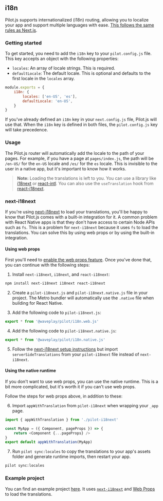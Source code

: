 ## i18n

Pilot.js supports internationalized (i18n) routing, allowing you to localize your app and support multiple languages with ease. [This follows the same rules as Next.js](https://nextjs.org/docs/advanced-features/i18n-routing#limits-for-the-i18n-config).

### Getting started

To get started, you need to add the `i18n` key to your `pilot.config.js` file. This key accepts an object with the following properties:

- `locales`: An array of locale strings. This is required.
- `defaultLocale`: The default locale. This is optional and defaults to the first locale in the `locales` array.

```js
module.exports = {
	i18n: {
		locales: ['en-US', 'es'],
		defaultLocale: 'en-US',
	}
}
```

If you've already defined an `i18n` key in your `next.config.js` file, Pilot.js will use that. When the `i18n` key is defined in both files, the `pilot.config.js` key will take precedence.

### Usage

The Pilot.js router will automatically add the locale to the path of your pages. For example, if you have a page at `pages/index.js`, the path will be `/en-US/` for the `en-US` locale and `/es/` for the `es` locale. This is invisible to the user in a native app, but it's important to know how it works.

> **Note:** Loading the translations is left to you. You can use a library like [i18next](https://www.i18next.com/) or [react-intl](https://formatjs.io/docs/react-intl/). You can also use the `useTranslation` hook from [react-i18next](https://react.i18next.com/).

### next-i18next

If you're using [next-i18next](https://github.com/i18next/next-i18next) to load your translations, you'll be happy to know that Pilot.js comes with a built-in integration for it. A common problem with React Native apps is that they don't have access to certain Node APIs such as `fs`. This is a problem for `next-i18next` because it uses `fs` to load the translations. You can solve this by using web props or by using the built-in integration.

#### Using web props

First you'll need to [enable the web props feature](/docs/web-props). Once you've done that, you can continue with the following steps:

1. Install `next-i18next`, `i18next`, and `react-i18next`:

```bash
npm install next-i18next i18next react-i18next
```

2. Create a `pilot-i18next.js` and `pilot-i18next.native.js` file in your project. The Metro bundler will automatically use the `.native` file when building for React Native.

3. Add the following code to `pilot-i18next.js`:

```js
export * from '@waveplay/pilot/i18n.web.js'
```

4. Add the following code to `pilot-i18next.native.js`:

```js
export * from '@waveplay/pilot/i18n.native.js'
```

5. Follow the [next-i18next setup instructions](https://github.com/i18next/next-i18next) but import `serverSideTranslations` from your `pilot-i18next` file instead of `next-i18next`.

#### Using the native runtime

If you don't want to use web props, you can use the native runtime. This is a bit more complicated, but it's worth it if you can't use web props.

Follow the steps for web props above, in addition to these:

6. Import `appWithTranslation` from `pilot-i18next` when wrapping your `_app` page.

```js
import { appWithTranslation } from './pilot-i18next'

const MyApp = ({ Component, pageProps }) => {
	return <Component {...pageProps} />
}
export default appWithTranslation(MyApp)
```

7. Run `pilot sync:locales` to copy the translations to your app's assets folder and generate runtime imports, then restart your app.

```bash
pilot sync:locales
```

### Example project

You can find an example project [here](/examples/locales). It uses [`next-i18next`](https://github.com/i18next/next-i18next) and [Web Props](/docs/web-props) to load the translations.
